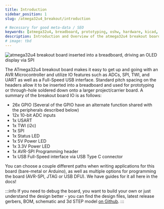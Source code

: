 ```yaml
---
title: Introduction
sidebar_position: 1
slug: /atmega32u4_breakout/introduction

# Necessary for good meta-data / SEO
keywords: [atmega32u4, breadboard, prototyping, oshw, hardware, kicad, debugging, avr]
description: Introduction and Overview of the atmega32u4 breakout board by great lakes dev
# image: tbd
---
```

![atmega32u4 breakout board inserted into a breadboard, driving an OLED display via SPI](atmega32u4_breakout.jpg)

The ATmega32u4 breakout board makes it easy to get up and going with an AVR Microcontroller and utilize IO features such as ADCs, SPI, TWI, and UART as well as a Full-Speed USB interface.
Standard pitch spacing on the headers allow it to be inserted into a breadboard and used for prototyping or through-hole soldered down onto a larger project/carrier board. A summary of the breakout board IO
is as follows:
- 26x GPIO (Several of the GPIO have an alternate function shared with the peripherals described below)
- 12x 10-bit ADC inputs
- 1x USART
- 1x TWI (i2c)
- 1x SPI
- 1x Status LED
- 1x 5V Power LED
- 1x 3.3V Power LED
- 1x AVR-SPI Programming header
- 1x USB Full-Speed interface via USB Type C connector

You can choose a couple different paths when writing applications for this board (bare-metal or Arduino), as well as multiple options for programming the board (AVR-SPI, JTAG or USB DFU).
We have guides for it all here in the docs!

:::info
If you need to debug the board, you want to build your own or just understand the design better - you can find the design files, latest release gerbers, BOM,
schematic and 3d STEP model <a href="https://www.github.com/greatlakesdev/atmega32u4_breakout" target="_blank">on Github</a>.
:::